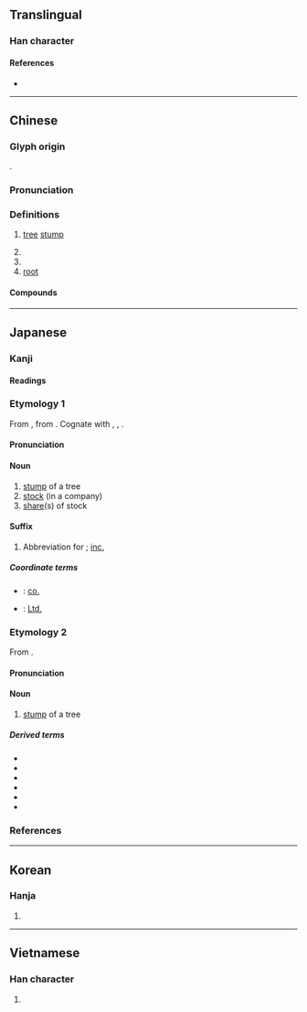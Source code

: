 {{character info/new}}
==Translingual==

===Han character===
{{Han char|rn=75|rad=木|as=06|sn=10|four=45990|canj=DHJD|ids=⿰木朱}}

====References====
* {{Han ref|kx=0523.110|dkj=14723|dj=0911.090|hdz=21199.100|uh=682A|ud=26666|bh=AEE8|bd=44776}}

----

==Chinese==
{{zh-forms}}

===Glyph origin===
{{Han etym}}
{{Han compound|木|朱|ls=psc|c1=s|c2=p|t1=tree}}.

===Pronunciation===
{{zh-pron
|m=zhū
|c=zyu1
|mn=qz,xm:chu/twv,zz:ti/qz,xm,tw:tu/twv:lu
|mc=y
|oc=y
|ma=
|cat=cls,n
}}

===Definitions===
{{zh-hanzi}}

# [[tree]] [[stump]]
#: {{zh-x|守株待兔|''Literally'': “to watch a '''tree stump''' waiting for a rabbit”.}}
# {{zh-classifier|[[tree]]s, similar to {{zh-l|*棵}}}}
# {{zh-classifier|[[virus]]es}}
# [[root]]

====Compounds====
{{zh-der|守株伺兔|分株繁殖|幼株|守株待兔|劣株|伏櫪守株|株式會社|杜門株守|株距|根株|株送徒|株戮|朽株枯木|株林|株連|株塊|病株|株守|植株|枯木朽株|雌雄同株|雌雄異株|雄株}}

{{zh-cat|Elementary}}

----

==Japanese==

===Kanji===
{{ja-kanji|grade=6|rs=木06}}

====Readings====
{{ja-readings
|goon=ちゅう
|kanon=ちゅう
|kanyoon=しゅ
|kun=かぶ-
}}

{{wikipedia|lang=ja}}

===Etymology 1===
{{ja-kanjitab|かぶ|yomi=k}}
From {{inh|ja|ojp|sort=かぶ|-}}, from {{inh|ja|jpx-pro|sort=かぶ|*kampu}}. Cognate with {{cog|xug|株|tr=かぶー, khabū}}, {{cog|ryn|株|tr=がぶ, gabu}}, {{cog|ryu|株|tr=かぶ, kabu}}.

====Pronunciation====
{{ja-pron|yomi=k|かぶ|acc=0|acc_ref=DJR,NHK}}

====Noun====
{{ja-noun|かぶ}}

# [[stump]] of a tree
# [[stock]] (in a company)
# [[share]](s) of stock

====Suffix====
{{ja-pos|suffix|かぶ}}

# Abbreviation for {{ja-r|株式会社|かぶしき がいしゃ|stock company}}; [[inc.]]

=====Coordinate terms=====
* {{ja-r|社|しゃ}}: [[co.]]
* {{ja-r|有|ゆう}}: [[Ltd.]]

===Etymology 2===
{{ja-kanjitab|しゅ|yomi=kanyoon}}
From {{etyl|ltc|ja|sort=しゅ}} {{m|zh|株|tr=trju}}.

====Pronunciation====
{{ja-pron|yomi=kanyoon|しゅ|acc=1|acc_ref=DJR}}

====Noun====
{{ja-noun|しゅ}}

# [[stump]] of a tree

=====Derived terms=====
{{der-top}}
* {{ja-r|岩株|がんしゅ}}
* {{ja-r|雌雄異株|しゆういしゅ}}
* {{ja-r|雌雄同株|しゆうどうしゅ}}
* {{ja-r|雌雄別株|しゆうべっしゅ}}
* {{ja-r|守株|しゅしゅ}}
* {{ja-r|株を削り根を掘る|しゅ を けずり ね を ほる}}
{{der-bottom}}

===References===
<references/>

----

==Korean==

===Hanja===
{{ko-hanja|hangeul=주|eumhun=|rv=ju|mr=chu|y=cwu}}

# {{defn|lang=ko|sort=木06}}

----

==Vietnamese==

===Han character===
{{vi-hantu|[[châu]], [[chu]]|rs=木06}}

# {{defn|lang=vi|sort=木06}}